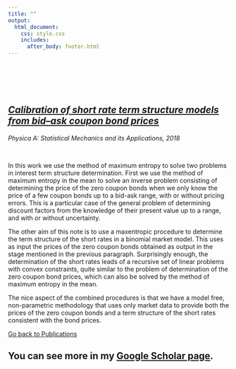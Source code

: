 ```yaml
---
title: ""
output: 
  html_document:
    css: style.css
    includes:
      after_body: footer.html
---
```

  
  &nbsp;

 \
  \

<h2><strong> <i>[Calibration of short rate term structure models from bid–ask coupon bond prices](figure/calibration_short_rate_term_structure.pdf)</i></strong></h2> 
<h8><i> Physica A: Statistical Mechanics and its Applications, 2018 </i></h8> 

  \
  
In this work we use the method of maximum entropy to solve two problems in interest term structure determination. First we use the method of maximum entropy in the mean to solve an inverse problem consisting of determining the price of the zero coupon bonds when we only know the price of a few coupon bonds up to a bid-ask range, with or without pricing errors. This is a particular case of the general problem of determining discount factors from the knowledge of their present value up to a range, and with or without uncertainty.

The other aim of this note is to use a maxentropic procedure to determine the term structure of the short rates in a binomial market model. This uses as input the prices of the zero coupon bonds obtained as output in the stage mentioned in the previous paragraph. Surprisingly enough, the determination of the short rates leads of a recursive set of linear problems with convex constraints, quite similar to the problem of determination of the zero coupon bond prices, which can also be solved by the method of maximum entropy in the mean.

The nice aspect of the combined procedures is that we have a model free, non-parametric methodology that uses only market data to provide both the prices of the zero coupon bonds and a term structure of the short rates consistent with the bond prices.
 
 <span><i class="fa fa-tasks"></i>[ Go back to Publications](publications.html)</span>

  
<h2> You can see more  in my [Google Scholar page](https://scholar.google.es/citations?user=OT0Ole4AAAAJ&hl=en).</h2>
